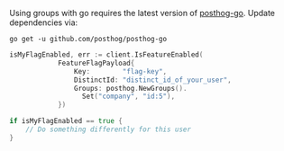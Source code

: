 Using groups with go requires the latest version of [posthog-go](https://posthog.com/docs/integrate/server/go). Update dependencies via:

```shell
go get -u github.com/posthog/posthog-go
```

```go
isMyFlagEnabled, err := client.IsFeatureEnabled(
            FeatureFlagPayload{
                Key:        "flag-key",
                DistinctId: "distinct_id_of_your_user",
                Groups: posthog.NewGroups().
                  Set("company", "id:5"),
            })

if isMyFlagEnabled == true {
    // Do something differently for this user
}
```
